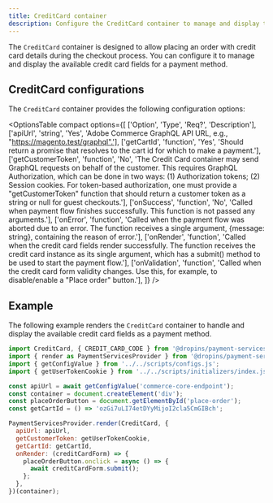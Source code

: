 ```yaml
---
title: CreditCard container
description: Configure the CreditCard container to manage and display the available credit card fields during a checkout.
---
```



The `CreditCard` container is designed to allow placing an order with credit card details during the checkout process. You can configure it to manage and display the available credit card fields for a payment method.

## CreditCard configurations

The `CreditCard` container provides the following configuration options:

<OptionsTable
  compact
  options={[
    ['Option', 'Type', 'Req?', 'Description'],
    ['apiUrl', 'string', 'Yes', 'Adobe Commerce GraphQL API URL, e.g., "https://magento.test/graphql".'],
    ['getCartId', 'function', 'Yes', 'Should return a promise that resolves to the cart id for which to make a payment.'],
    ['getCustomerToken', 'function', 'No', 'The Credit Card container may send GraphQL requests on behalf of the customer. This requires GraphQL Authorization, which can be done in two ways: (1) Authorization tokens; (2) Session cookies. For token-based authorization, one must provide a "getCustomerToken" function that should return a customer token as a string or null for guest checkouts.'],
    ['onSuccess', 'function', 'No', 'Called when payment flow finishes successfully. This function is not passed any arguments.'],
    ['onError', 'function', 'Called when the payment flow was aborted due to an error. The function receives a single argument, {message: string}, containing the reason of error.'],
    ['onRender', 'function', 'Called when the credit card fields render successfully. The function receives the credit card instance as its single argument, which has a submit() method to be used to start the payment flow.'],
    ['onValidation', 'function', 'Called when the credit card form validity changes. Use this, for example, to disable/enable a "Place order" button.'],
  ]}
/>

## Example

The following example renders the `CreditCard` container to handle and display the available credit card fields as a payment method.

```js
import CreditCard, { CREDIT_CARD_CODE } from '@dropins/payment-services/containers/CreditCard.js';
import { render as PaymentServicesProvider } from '@dropins/payment-services/render.js';
import { getConfigValue } from '../../scripts/configs.js';
import { getUserTokenCookie } from '../../scripts/initializers/index.js';

const apiUrl = await getConfigValue('commerce-core-endpoint');
const container = document.createElement('div');
const placeOrderButton = document.getElementById('place-order');
const getCartId = () => 'ozGi7uLI74etDYyMijoI2cla5CmGIBch';

PaymentServicesProvider.render(CreditCard, {
  apiUrl: apiUrl,
  getCustomerToken: getUserTokenCookie,
  getCartId: getCartId,
  onRender: (creditCardForm) => {
    placeOrderButton.onclick = async () => {
      await creditCardForm.submit();
    };
  },
})(container);
```
